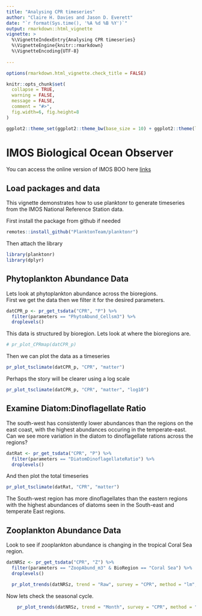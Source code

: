 ```yaml
---
title: "Analysing CPR timeseries"
author: "Claire H. Davies and Jason D. Everett"
date: "`r format(Sys.time(), '%A %d %B %Y')`"
output: rmarkdown::html_vignette
vignette: >
  %\VignetteIndexEntry{Analysing CPR timeseries}
  %\VignetteEngine{knitr::rmarkdown}
  %\VignetteEncoding{UTF-8}
  
---
```


```r
options(rmarkdown.html_vignette.check_title = FALSE)

knitr::opts_chunk$set(
  collapse = TRUE,
  warning = FALSE,
  message = FALSE,
  comment = "#>",
  fig.width=6, fig.height=8
)

ggplot2::theme_set(ggplot2::theme_bw(base_size = 10) + ggplot2::theme(legend.title = ggplot2::element_blank()))

```

# IMOS Biological Ocean Observer
You can access the online version of IMOS BOO here [links](https://jaseeverett.shinyapps.io/IMOS_BioOceanObserver/)

## Load packages and data
This vignette demonstrates how to use planktonr to generate timeseries from the IMOS National Reference Station data.

First install the package from github if needed

```r
remotes::install_github("PlanktonTeam/planktonr")
```

Then attach the library

```r
library(planktonr)
library(dplyr)
```

## Phytoplankton Abundance Data
Lets look at phytoplankton abundance across the bioregions.  
First we get the data then we filter it for the desired parameters.

```r
datCPR_p <- pr_get_tsdata("CPR", "P") %>%
  filter(parameters == "PhytoAbund_Cellsm3") %>%
  droplevels()
```


This data is structured by bioregion. Lets look at where the bioregions are.

```r
# pr_plot_CPRmap(datCPR_p)
```


Then we can plot the data as a timeseries

```r
pr_plot_tsclimate(datCPR_p, "CPR", "matter") 
```

Perhaps the story will be clearer using a log scale

```r
pr_plot_tsclimate(datCPR_p, "CPR", "matter", "log10")
```

## Examine Diatom:Dinoflagellate Ratio
The south-west has consistently lower abundances than the regions on the east coast, with the highest abundances occuring in the temperate-east.
Can we see more variation in the diatom to dinoflagellate rations across the regions?

```r
datRat <- pr_get_tsdata("CPR", "P") %>%
  filter(parameters == "DiatomDinoflagellateRatio") %>%
  droplevels()
```

And then plot the total timeseries

```r
pr_plot_tsclimate(datRat, "CPR", "matter")
```


The South-west region has more dinoflagellates than the eastern regions with the highest abundances of diatoms seen in the South-east and temperate East regions.

## Zooplankton Abundance Data
Look to see if zooplankton abundance is changing in the tropical Coral Sea region.
```r
datNRSz <- pr_get_tsdata("CPR", "Z") %>%
  filter(parameters == "ZoopAbund_m3" & BioRegion == "Coral Sea") %>%
  droplevels()
```


```r
  pr_plot_trends(datNRSz, trend = "Raw", survey = "CPR", method = "lm", y_trans = "log10")
```


Now lets check the seasonal cycle.
```r
    pr_plot_trends(datNRSz, trend = "Month", survey = "CPR", method = "loess", y_trans = "log10")
```
